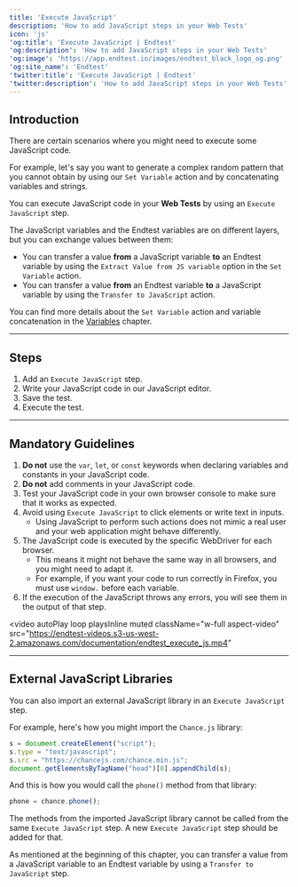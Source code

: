 ```yaml
---
title: 'Execute JavaScript'
description: 'How to add JavaScript steps in your Web Tests'
icon: 'js'
'og:title': 'Execute JavaScript | Endtest'
'og:description': 'How to add JavaScript steps in your Web Tests'
'og:image': 'https://app.endtest.io/images/endtest_black_logo_og.png'
'og:site_name': 'Endtest'
'twitter:title': 'Execute JavaScript | Endtest'
'twitter:description': 'How to add JavaScript steps in your Web Tests'
---
```


## Introduction

There are certain scenarios where you might need to execute some JavaScript code.

For example, let's say you want to generate a complex random pattern that you cannot obtain by using our `Set Variable` action and by concatenating variables and strings.

You can execute JavaScript code in your **Web Tests** by using an `Execute JavaScript` step.

The JavaScript variables and the Endtest variables are on different layers, but you can exchange values between them:

- You can transfer a value **from** a JavaScript variable **to** an Endtest variable by using the `Extract Value from JS variable` option in the `Set Variable` action.  
- You can transfer a value **from** an Endtest variable **to** a JavaScript variable by using the `Transfer to JavaScript` action.

<Note> You can find more details about the `Set Variable` action and variable concatenation in the [Variables](/advanced/how-to-use-variables) chapter. </Note>

---

## Steps

1. Add an `Execute JavaScript` step.  
2. Write your JavaScript code in our JavaScript editor.  
3. Save the test.  
4. Execute the test.

---

## Mandatory Guidelines

1. **Do not** use the `var`, `let`, or `const` keywords when declaring variables and constants in your JavaScript code.  
2. **Do not** add comments in your JavaScript code.  
3. Test your JavaScript code in your own browser console to make sure that it works as expected.  
4. Avoid using `Execute JavaScript` to click elements or write text in inputs.  
   - Using JavaScript to perform such actions does not mimic a real user and your web application might behave differently.  
5. The JavaScript code is executed by the specific WebDriver for each browser.  
   - This means it might not behave the same way in all browsers, and you might need to adapt it.  
   - For example, if you want your code to run correctly in Firefox, you must use `window.` before each variable.  
6. If the execution of the JavaScript throws any errors, you will see them in the output of that step.

<video
  autoPlay
loop
playsInline
muted
  className="w-full aspect-video"
  src="https://endtest-videos.s3-us-west-2.amazonaws.com/documentation/endtest_execute_js.mp4"
></video>

---

## External JavaScript Libraries

You can also import an external JavaScript library in an `Execute JavaScript` step.

For example, here's how you might import the `Chance.js` library:

```javascript
s = document.createElement("script");
s.type = "text/javascript";
s.src = "https://chancejs.com/chance.min.js";
document.getElementsByTagName("head")[0].appendChild(s);
```
And this is how you would call the `phone()` method from that library:

```javascript
phone = chance.phone();
```

<Warning> The methods from the imported JavaScript library cannot be called from the same `Execute JavaScript` step. A new `Execute JavaScript` step should be added for that. </Warning>

As mentioned at the beginning of this chapter, you can transfer a value from a JavaScript variable to an Endtest variable by using a `Transfer to JavaScript` step.
